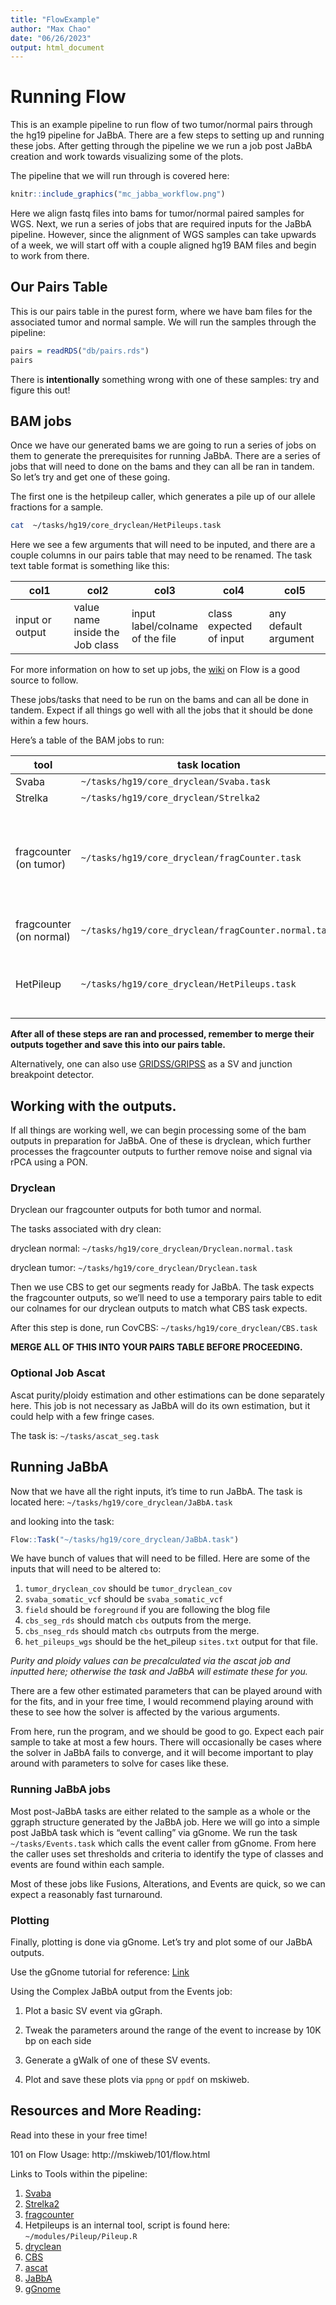 ```yaml
---
title: "FlowExample"
author: "Max Chao"
date: "06/26/2023"
output: html_document
---
```


# Running Flow

This is an example pipeline to run flow of two tumor/normal pairs through the hg19
pipeline for JaBbA. There are a few steps to setting up and running these jobs.
After getting through the pipeline we we run a job post JaBbA creation and work
towards visualizing some of the plots.

The pipeline that we will run through is covered here:
```r
knitr::include_graphics("mc_jabba_workflow.png")
```

Here we align fastq files into bams for tumor/normal paired samples for WGS. Next,
we run a series of jobs that are required inputs for the JaBbA pipeline. 
However, since the alignment of WGS samples can take upwards of a week, we will start off with a couple aligned hg19 BAM files and begin to work from there.

## Our Pairs Table

This is our pairs table in the purest form, where we have bam files for the associated
tumor and normal sample. We will run the samples through the pipeline:

```r
pairs = readRDS("db/pairs.rds")
pairs
```

There is **intentionally** something wrong with one of these samples: try and figure
this out!

## BAM jobs

Once we have our generated bams we are going to run a series of jobs on them to generate
the prerequisites for running JaBbA. There are a series of jobs that will need to done 
on the bams and they can all be ran in tandem. So let's try and get one of these going.

The first one is the hetpileup caller, which generates a pile up of our allele fractions
for a sample.

```bash
cat  ~/tasks/hg19/core_dryclean/HetPileups.task
```

Here we see a few arguments that will need to be inputed, and there are a couple 
columns in our pairs table that may need to be renamed. The task text table format is something
like this:

|col1|col2|col3|col4|col5|
|---|---|---|---|---|
|input or output|value name inside the Job class| input label/colname of the file| class expected of input| any default argument|


For more information on how to set up jobs, the [wiki](http://mskiweb/101/flow.html) on Flow is a good
source to follow.

These jobs/tasks that need to be run on the bams and can all be done in tandem. Expect
if all things go well with all the jobs that it should be done within a few hours.

Here's a table of the BAM jobs to run:

|tool|task location|description|
|---|---|---|
|Svaba|`~/tasks/hg19/core_dryclean/Svaba.task`|SV caller|
|Strelka|`~/tasks/hg19/core_dryclean/Strelka2`|SNV caller|
|fragcounter (on tumor)|`~/tasks/hg19/core_dryclean/fragCounter.task`|fragment counting across the genome with GC and mappability corrections|
|fragcounter (on normal)|`~/tasks/hg19/core_dryclean/fragCounter.normal.task`|same as above but for normal|
|HetPileup|`~/tasks/hg19/core_dryclean/HetPileups.task`|Get allele fractions for het sites across genome|

**After all of these steps are ran and processed, remember to merge their outputs together and
save this into our pairs table.**

Alternatively, one can also use [GRIDSS/GRIPSS](https://github.com/PapenfussLab/gridss) as a 
SV and junction breakpoint detector.

## Working with the outputs.

If all things are working well, we can begin processing some of the bam outputs in
preparation for JaBbA. One of these is dryclean, which further processes the fragcounter
outputs to further remove noise and signal via rPCA using a PON.

### Dryclean

Dryclean our fragcounter outputs for both tumor and normal.


The tasks associated with dry clean:

dryclean normal: `~/tasks/hg19/core_dryclean/Dryclean.normal.task`

dryclean tumor: `~/tasks/hg19/core_dryclean/Dryclean.task`


Then we use CBS to get our segments ready for JaBbA. The task expects the fragcounter outputs, so we'll need to use a temporary pairs table to edit our colnames for our dryclean outputs to match what CBS task expects.

After this step is done, run CovCBS: `~/tasks/hg19/core_dryclean/CBS.task`

**MERGE ALL OF THIS INTO YOUR PAIRS TABLE BEFORE PROCEEDING.**

### Optional Job Ascat

Ascat purity/ploidy estimation and other estimations can be done separately here.
This job is not necessary as JaBbA will do its own estimation, but it could help
with a few fringe cases.

The task is: `~/tasks/ascat_seg.task`

## Running JaBbA

Now that we have all the right inputs, it's time to run JaBbA.
The task is located here: `~/tasks/hg19/core_dryclean/JaBbA.task`

and looking into the task:

```r
Flow::Task("~/tasks/hg19/core_dryclean/JaBbA.task")
```

We have bunch of values that will need to be filled. Here are some of the inputs
that will need to be altered to:

1. `tumor_dryclean_cov` should be `tumor_dryclean_cov`
2. `svaba_somatic_vcf` should be `svaba_somatic_vcf`
3. `field` should be `foreground` if you are following the blog file
4. `cbs_seg_rds` should match `cbs` outputs from the merge.
5. `cbs_nseg_rds` should match `cbs` outrputs from the merge.
6. `het_pileups_wgs` should be the het_pileup `sites.txt` output for that file.

*Purity and ploidy values can be precalculated via the ascat job and inputted here; otherwise
the task and JaBbA will estimate these for you.*

There are a few other estimated parameters that can be played around with for the fits,
and in your free time, I would recommend playing around with these to see how the solver
is affected by the various arguments.

From here, run the program, and we should be good to go. Expect each pair sample
to take at most a few hours. There will occasionally be cases where the solver in 
JaBbA fails to converge, and it will become important to play around with parameters
to solve for cases like these.

### Running JaBbA jobs

Most post-JaBbA tasks are either related to the sample as a whole or the ggraph
structure generated by the JaBbA job. Here we will go into a simple post JaBbA task
which is "event calling" via gGnome. We run the task `~/tasks/Events.task` which calls
 the event caller from gGnome. From here the caller uses set thresholds and criteria
 to identify the type of classes and events are found within each sample.
 
 Most of these jobs like Fusions, Alterations, and Events are quick, so we can expect
a reasonably fast turnaround.

### Plotting

Finally, plotting is done via gGnome. Let's try and plot some of our JaBbA outputs.

Use the gGnome tutorial for reference: [Link](http://mskilab.com/gGnome/tutorial.html#Classifying_SV_events)

Using the Complex JaBbA output from the Events job:

1. Plot a basic SV event via gGraph.

2. Tweak the parameters around the range of the event to increase by 10K bp on each side

3. Generate a gWalk of one of these SV events.

4. Plot and save these plots via `ppng` or `ppdf` on mskiweb.

## Resources and More Reading:

Read into these in your free time!

101 on Flow Usage: http://mskiweb/101/flow.html

Links to Tools within the pipeline:

1. [Svaba](https://github.com/walaj/svaba)
2. [Strelka2](https://github.com/Illumina/strelka)
3. [fragcounter](https://github.com/mskilab/fragCounter)
4. Hetpileups is an internal tool, script is found here: ` ~/modules/Pileup/Pileup.R`
5. [dryclean](https://github.com/mskilab/dryclean)
6. [CBS](https://cran.r-project.org/web/packages/PSCBS/vignettes/CBS.pdf)
7. [ascat](https://github.com/VanLoo-lab/ascat)
8. [JaBbA](https://github.com/mskilab/JaBbA)
9. [gGnome](https://github.com/mskilab/gGnome)
